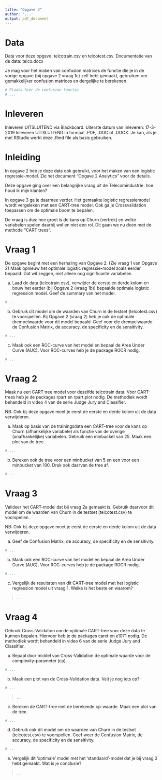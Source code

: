 ```yaml
---
title: "Opgave 3"
author: '...'
output: pdf_document
---
```


# Data
Data voor deze opgave: telcotrain.csv en telcotest.csv. Documentatie van de data: telco.docx

Je mag voor het maken van confusion matrices de functie die je in de vorige opgave (bij opgave 2 vraag 1c) zelf hebt gemaakt, gebruiken om gemakkelijker confusion matrices en dergelijke te berekenen.

```r
# Plaats hier de confusion functie
# ...
```

# Inleveren
Inleveren UITSLUITEND via Blackboard. Uiterste datum van inleveren: 17-3-2019
Inleveren UITSLUITEND in formaat .PDF, .DOC of .DOCX. 
Je kan, als je met RStudio werkt deze .Rmd file als basis gebruiken.

# Inleiding
In opgave 2 heb je deze data ook gebruikt, voor het maken van een logistic regressie-model. Zie het document "Opgave 2 Analytics" voor de details. 

Deze opgave ging over een belangrijke vraag uit de Telecomindustrie: hoe houd ik mijn klanten? 

In opgave 3 ga je daarmee verder. Het gemaakte logistic regressiemodel wordt vergeleken met een CART-tree model. Ook ga je Crossvalidation toepassen om de optimale boom te bepalen.

De vraag is dus: hoe groot is de kans op Churn (vertrek) en welke variabelen spelen daarbij wel en niet een rol. Dit gaan we nu doen met de methode "CART trees".

# Vraag 1
De opgave begint met een herhaling van Opgave 2. (Zie vraag 1 van Opgave 2) 
Maak opnieuw het optimale logistic regressie-model zoals eerder bepaald. Dat wil zeggen, met alleen nog significante variabelen.

a. Laad de data (telcotrain.csv), verwijder de eerste en derde kolom en bouw het eerder (bij Opgave 2 (vraag 1b)) bepaalde optimale logistic regression model. Geef de summary van het model. 

```r
# ...
```

b. Gebruik dit model om de waarden van Churn in de testset (telcotest.csv) te voorspellen. Bij Opgave 2 (vraag 2) heb je ook de optimale drempelwaarde voor dit model bepaald. Geef voor die drempelwaarde de Confusion Matrix, de accuracy, de specificity en de sensitivity. 

```r
# ...
```

c. Maak ook een ROC-curve van het model en bepaal de Area Under Curve (AUC). Voor ROC-curves heb je de package ROCR nodig.

```r
# ...
```

# Vraag 2
Maak nu een CART tree model voor dezelfde telcotrain data. Voor CART-trees heb je de packages rpart en rpart.plot nodig. De methodiek wordt behandeld in video 4 van de serie Judge Jury and Classifier.

NB: Ook bij deze opgave moet je eerst de eerste en derde kolom uit de data verwijderen.
 
a. Maak op basis van de trainingsdata een CART-tree voor de kans op Churn (afhankelijke variabele) als functie van de overige (onafhankelijke) variabelen. Gebruik een minbucket van 25.  Maak een plot van de tree. 

```r
# ...
```

b. Bereken ook de tree voor een minbucket van 5 en een voor een minbucket van 100. Druk ook daarvan de tree af. 

```r
# ...
```

# Vraag 3
Valideer het CART-model dat bij vraag 2a gemaakt is. Gebruik daarvoor dit model om de waarden van Churn in de testset (telcotest.csv) te voorspellen.

NB: Ook bij deze opgave moet je eerst de eerste en derde kolom uit de data verwijderen.

a. Geef de Confusion Matrix, de accuracy, de specificity en de sensitivity.

```r
# ...
```

b. Maak ook een ROC-curve van het model en bepaal de Area Under Curve (AUC). Voor ROC-curves heb je de package ROCR nodig.

```r
# ...
```

c. Vergelijk de resultaten van dit CART-tree model met het logistic regression model uit vraag 1. Welke is het beste en waarom?

> ...

# Vraag 4
Gebruik Cross-Validation om de optimale CART-tree voor deze data te kunnen bepalen. Hiervoor heb je de packages caret en e1071 nodig. De methodiek wordt behandeld in video 6 van de serie Judge Jury and Classifier.

a. Bepaal door middel van Cross-Validation de optimale waarde voor de complexity-parameter (cp).

```r
# ...
```

b. Maak een plot van de Cross-Validation data. Valt je nog iets op?

```r
# ...
```

> ...

c. Bereken de CART-tree met de berekende cp-waarde. Maak een plot van de tree.

```r
# ...
```

d. Gebruik ook dit model om de waarden van Churn in de testset (telcotest.csv) te voorspellen. Geef weer de Confusion Matrix, de accuracy, de specificity en de sensitivity.

```r
# ...
```

e. Vergelijk dit 'optimale' model met het 'standaard'-model dat je bij vraag 3 hebt gemaakt. Wat is je conclusie?

> ...

